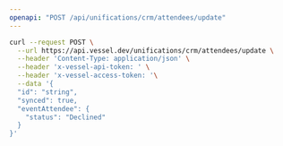 ```yaml
---
openapi: "POST /api/unifications/crm/attendees/update"
---
```


<RequestExample>

```bash Request
curl --request POST \
  --url https://api.vessel.dev/unifications/crm/attendees/update \
  --header 'Content-Type: application/json' \
  --header 'x-vessel-api-token: ' \
  --header 'x-vessel-access-token: '\
  --data '{
  "id": "string",
  "synced": true,
  "eventAttendee": {
    "status": "Declined"
  }
}'
```

</RequestExample>
